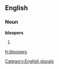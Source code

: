
==English==

===Noun===
'''bloopers'''

# {{plural of|[[blooper]]}}

[[Category:English plurals]]

[[fr:bloopers]]